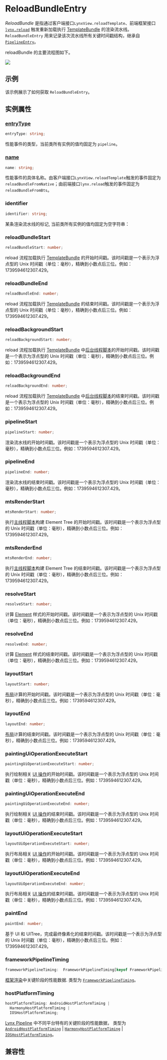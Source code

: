 
# ReloadBundleEntry

_ReloadBundle_ 是指通过客户端接口`LynxView.reloadTemplate`、前端框架接口 [`lynx.reload`](/api/lynx-api/lynx/lynx-reload.html) 触发重新加载执行 [TemplateBundle](/api/lynx-native-api/template-bundle) 的渲染流水线。`ReloadBundleEntry` 用来记录该次流水线所有关键时间戳结构，继承自 [`PipelineEntry`](./pipeline-entry)。

reloadBundle 的主要流程图如下。

<img src="https://lf-lynx.tiktok-cdns.com/obj/lynx-artifacts-oss-sg/plugin/static/reload-bundle-entry-v9.png" />

## 示例

该示例展示了如何获取 `ReloadBundleEntry`。


<Go
  example="performance-api"
  defaultFile="src/reload-bundle-entry/index.tsx"
  defaultEntryFile="dist/reload-bundle-entry.lynx.bundle"
  img="https://lf-lynx.tiktok-cdns.com/obj/lynx-artifacts-oss-sg/plugin/static/exmaple-reload-bundle-entry.jpeg"
  entry="src/reload-bundle-entry"
  highlight="{14-25}"
/>

## 实例属性

### [entryType](/api/lynx-api/performance-api/performance-entry#entryType)

```ts
entryType: string;
```

性能事件的类型，当前类所有实例的值均固定为 `pipeline`。

### [name](/api/lynx-api/performance-api/performance-entry#name)

```ts
name: string;
```

性能事件的具体名称。由客户端接口`LynxView.reloadTemplate`触发的事件固定为`reloadBundleFromNative`；由前端接口`lynx.reload`触发的事件固定为`reloadBundleFromBts`。

### identifier

```ts
identifier: string;
```

某条渲染流水线的标记, 当前类所有实例的值均固定为空字符串：

### reloadBundleStart

```ts
reloadBundleStart: number;
```

reload 流程加载执行 [TemplateBundle](/api/lynx-native-api/template-bundle) 的开始时间戳。该时间戳是一个表示为浮点型的 Unix 时间戳（单位：毫秒），精确到小数点后三位。例如：1739594612307.429。

### reloadBundleEnd

```ts
reloadBundleEnd: number;
```

reload 流程加载执行 [TemplateBundle](/api/lynx-native-api/template-bundle) 的结束时间戳。该时间戳是一个表示为浮点型的 Unix 时间戳（单位：毫秒），精确到小数点后三位。例如：1739594612307.429。

### reloadBackgroundStart

```ts
reloadBackgroundStart: number;
```

reload 流程加载执行 [TemplateBundle](/api/lynx-native-api/template-bundle) 中[后台线程脚本](/guide/spec#background-thread-script-or-bts)的开始时间戳。该时间戳是一个表示为浮点型的 Unix 时间戳（单位：毫秒），精确到小数点后三位。例如：1739594612307.429。

### reloadBackgroundEnd

```ts
reloadBackgroundEnd: number;
```

reload 流程加载执行 [TemplateBundle](/api/lynx-native-api/template-bundle) 中[后台线程脚本](/guide/spec#background-thread-script-or-bts)的结束时间戳。该时间戳是一个表示为浮点型的 Unix 时间戳（单位：毫秒），精确到小数点后三位。例如：1739594612307.429。

### pipelineStart

```ts
pipelineStart: number;
```

渲染流水线的开始时间戳。该时间戳是一个表示为浮点型的 Unix 时间戳（单位：毫秒），精确到小数点后三位。例如：1739594612307.429。

### pipelineEnd

```ts
pipelineEnd: number;
```

渲染流水线的结束时间戳。该时间戳是一个表示为浮点型的 Unix 时间戳（单位：毫秒），精确到小数点后三位。例如：1739594612307.429。

### mtsRenderStart

```ts
mtsRenderStart: number;
```

执行[主线程脚本](/guide/spec#main-thread-script-or-mts)构建 Element Tree 的开始时间戳。该时间戳是一个表示为浮点型的 Unix 时间戳（单位：毫秒），精确到小数点后三位。例如：1739594612307.429。

### mtsRenderEnd

```ts
mtsRenderEnd: number;
```

执行[主线程脚本](/guide/spec#main-thread-script-or-mts)构建 Element Tree 的结束时间戳。该时间戳是一个表示为浮点型的 Unix 时间戳（单位：毫秒），精确到小数点后三位。例如：1739594612307.429。

### resolveStart

```ts
resolveStart: number;
```

计算 [Element](/guide/spec#element) 样式的开始时间戳。该时间戳是一个表示为浮点型的 Unix 时间戳（单位：毫秒），精确到小数点后三位。例如：1739594612307.429。

### resolveEnd

```ts
resolveEnd: number;
```

计算 [Element](/guide/spec#element) 样式的结束时间戳。该时间戳是一个表示为浮点型的 Unix 时间戳（单位：毫秒），精确到小数点后三位。例如：1739594612307.429。

### layoutStart

```ts
layoutStart: number;
```

[布局](/guide/spec#layout)计算的开始时间戳。该时间戳是一个表示为浮点型的 Unix 时间戳（单位：毫秒），精确到小数点后三位。例如：1739594612307.429。

### layoutEnd

```ts
layoutEnd: number;
```

[布局](/guide/spec#layout)计算的结束时间戳。该时间戳是一个表示为浮点型的 Unix 时间戳（单位：毫秒），精确到小数点后三位。例如：1739594612307.429。

### paintingUiOperationExecuteStart

```ts
paintingUiOperationExecuteStart: number;
```

执行绘制相关 [UI 操作](/guide/spec#ui-op)的开始时间戳。该时间戳是一个表示为浮点型的 Unix 时间戳（单位：毫秒），精确到小数点后三位。例如：1739594612307.429。

### paintingUiOperationExecuteEnd

```ts
paintingUiOperationExecuteEnd: number;
```

执行绘制相关 [UI 操作](/guide/spec#ui-op)的结束时间戳。该时间戳是一个表示为浮点型的 Unix 时间戳（单位：毫秒），精确到小数点后三位。例如：1739594612307.429。

### layoutUiOperationExecuteStart

```ts
layoutUiOperationExecuteStart: number;
```

执行布局相关 [UI 操作](/guide/spec#ui-op)的开始时间戳。该时间戳是一个表示为浮点型的 Unix 时间戳（单位：毫秒），精确到小数点后三位。例如：1739594612307.429。

### layoutUiOperationExecuteEnd

```ts
layoutUiOperationExecuteEnd: number;
```

执行布局相关 [UI 操作](/guide/spec#ui-op)的结束时间戳。该时间戳是一个表示为浮点型的 Unix 时间戳（单位：毫秒），精确到小数点后三位。例如：1739594612307.429。

### paintEnd

```ts
paintEnd: number;
```

基于 UI 和 UITree，完成最终像素化的结束时间戳。该时间戳是一个表示为浮点型的 Unix 时间戳（单位：毫秒），精确到小数点后三位。例如：1739594612307.429。

### frameworkPipelineTiming

```ts
frameworkPipelineTiming:  FrameworkPipelineTiming[keyof FrameworkPipelineTiming];
```

[框架渲染](/guide/spec#framework-rendering)中关键阶段的性能数据. 类型为 [`FrameworkPipelineTiming`](/api/lynx-api/performance-api/framework-pipeline-timing)。

### hostPlatformTiming

```ts
hostPlatformTiming: AndroidHostPlatformTiming |
  HarmonyHostPlatformTiming |
  IOSHostPlatformTiming;
```

[Lynx Pipeline](/guide/spec#lynx-pipeline) 中不同平台特有的关键阶段的性能数据， 类型为 [`AndroidHostPlatformTiming`](/api/lynx-api/performance-api/host-platform-timing/android-host-platform-timing) | [`HarmonyHostPlatformTiming`](/api/lynx-api/performance-api/host-platform-timing/harmony-host-platform-timing) | [`IOSHostPlatformTiming`](/api/lynx-api/performance-api/host-platform-timing/ios-host-platform-timing)。

## 兼容性


<LegacyCompatTable metadata="lynx-api/performance-api/performance-entry/reload-bundle-entry" />
